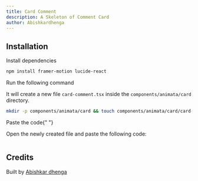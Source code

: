 ```yaml
---
title: Card Comment
description: A Skeleton of Comment Card
author: Abishkardhenga
---
```


<ComponentPreview name="card-card-comment--docs" />

## Installation

<Steps>
<Step>Install dependencies</Step>

```bash
npm install framer-motion lucide-react
```

<Step>Run the following command</Step>

It will create a new file `card-comment.tsx` inside the `components/animata/card` directory.

```bash
mkdir -p components/animata/card && touch components/animata/card/card-comment.tsx
```

<Step>Paste the code</Step>{" "}

Open the newly created file and paste the following code:

```jsx file=<rootDir>/animata/card/card-comment.tsx

```

</Steps>

## Credits

Built by [Abishkar dhenga](https://github.com/Abishkardhenga)
